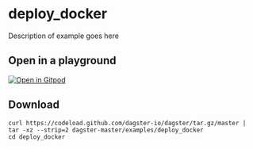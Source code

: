 # deploy_docker

Description of example goes here

## Open in a playground

[![Open in Gitpod](https://gitpod.io/button/open-in-gitpod.svg)](https://gitpod.io/#EXAMPLE=deploy_docker/https://github.com/dagster-io/dagster)

## Download

```
curl https://codeload.github.com/dagster-io/dagster/tar.gz/master | tar -xz --strip=2 dagster-master/examples/deploy_docker
cd deploy_docker
```
